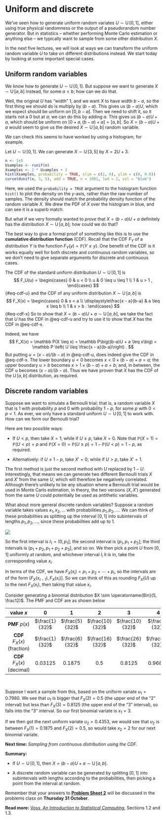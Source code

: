 # Uniform and discrete


We've seen how to generate uniform random variates $U \sim \operatorname{U}[0,1]$, either using true physical randomness or the output of a pseudorandom number generator. But in statistics -- whether performing Monte Carlo estimation or anything else -- we typically want to sample from some other distribution $X$.

In the next five lectures, we will look at ways we can transform the uniform random variable $U$ to take on different distributions instead. We start today by looking at some important special cases.

## Uniform random variables

We know how to generate $U \sim \operatorname{U}[0,1]$. But suppose we want to generate $X \sim \operatorname{U}[a,b]$ instead, for some $a < b$; how can we do that.

Well, the original $U$ has "width" 1, and we want $X$ to have width $b - a$, so the first thing we should do is multiply by $(b-a)$. This gives us $(b-a)U$, which we expect should be uniform on $[0,b-a]$. Then we need to shift it, so it starts not a $0$ but at $a$; we can do this by adding $a$. This gives us $(b-a)U + a$, which should be uniform on $[0 + a, (b-a) + a] = [a, b]$. So $X = (b-a)U + a$ would seem to give us the desired $X \sim \operatorname{U}[a,b]$ random variable.

We can check this seems to have worked by using a histogram, for example.

::: {#exm-unif}
Let $U \sim \operatorname{U}[0,1]$. We can generate $X \sim \operatorname{U}[3,5]$ by $X = 2U + 3$.

```r
n <- 1e5
Usamples <- runif(n)
Xsamples <- 2 * Usamples + 3
hist(Xsamples, probability = TRUE, xlim = c(2, 6), ylim = c(0, 0.6))
curve(dunif(x, 3, 5), add = TRUE, n = 1001, lwd = 2, col = "blue")
```

Here, we used the `probability = TRUE` argument to the histogram function `hist()` to plot the density on the $y$-axis, rather than the raw number of samples. The density should match the probability density function of the random variable $X$. We drew the PDF of $X$ over the histogram in blue, and can see it is a superb match.
:::

But what if we very formally wanted to *prove* that $X = (b-a)U + a$ definitely has the distribution $X \sim \operatorname{U}[a,b]$; how could we do that?

The best way to give a formal proof of something like this is to use the **cumulative distribution function** (CDF). Recall that the CDF $F_Y$ of a distribution $Y$ is the function $F_Y(y) = \mathbb P(Y \leq y)$. One benefit of the CDF is it works equally well for both discrete and continuous random variables, so we don't need to give separate arguments for discrete and continuous cases.

The CDF of the standard uniform distribution $U \sim \operatorname{U}[0,1]$ is $$ F_U(u) = \begin{cases} 0 & u < 0 \\ u & 0 \leq u \leq 1 \\ 1 & u > 1 , \end{cases} $$ {#eq-cdf-u} and the CDF of any uniform distribution $X \sim \operatorname{U}[a,b]$ is $$ F_X(x) = \begin{cases} 0 & x < a \\ \displaystyle\frac{x - a}{b-a} & a \leq x \leq b \\ 1 & x > b . \end{cases} $$ {#eq-cdf-x} So to show that $X = (b-a)U + a \sim \operatorname{U}[a,b]$, we take the fact that $U$ has the CDF in @eq-cdf-u and try to use it to show that $X$ has the CDF in @eq-cdf-x.

Indeed, we have $$ F_X(x) = \mathbb P(X \leq x) = \mathbb P\big((b-a)U + a \leq x\big) = \mathbb P \left( U \leq \frac{x - a}{b-a}\right) . $$ But putting $u = (x - a)/(b - a)$ in @eq-cdf-u, does indeed give the CDF in @eq-cdf-x. The lower boundary $u < 0$ becomes $x < 0 \times (b-a) + a = a$; the upper boundary $u > b$ becomes $x > 1 \times(b-a) + a = b$; and, in between, the CDF $u$ becomes $(x - a)/(b - a)$. Thus we have proven that $X$ has the CDF of the $\operatorname{U}[a,b]$ distribution, as required.

## Discrete random variables

Suppose we want to simulate a Bernoulli trial; that is, a random variable $X$ that is 1 with probability $p$ and 0 with probability $1 - p$, for some $p$ with $0 < p < 1$. As ever, we only have a standard uniform $U \sim \operatorname{U}[0,1]$ to work with. How can we form our Bernoulli trial?

Here are two possible ways:

-   If $U < p$, then take $X = 1$; while if $U \geq p$, take $X = 0$. Note that $\mathbb P(X = 1) = \mathbb P(U < p) = p$ and $\mathbb P(X = 0) = \mathbb P(U \geq p) = 1 - \mathbb P(U < p) = 1 - p$, as required.

-   Alternatively: if $U \leq 1 -p$, take $X' = 0$; while if $U > p$, take $X' = 1$.

The first method is just the second method with $U$ replaced by $1 - U$. Interestingly, that means we can generate two different Bernoulli trials $X$ and $X'$ from the same $U$, which will therefore be negatively correlated. Although there's unlikely to be any situation where a Bernoulli trial would be used in Monte Carlo estimation, in theory, the two versions $(X, X')$ generated from the same $U$ could potentially be used as antithetic variables.

What about more general discrete random variables? Suppose a random variable takes values $x_1, x_2, \dots$ with probabilities $p_1, p_2, \dots$. We can think of these probabilities as splitting up the interval $[0,1]$ into subintervals of lengths $p_1, p_2, \dots$, since these probabilities add up to 1.

![](L12-numberline-1.svg){width="60%;" fig-align="center"}

So the first interval is $I_1 = (0, p_1]$; the second interval is $(p_1, p_1 + p_2]$; the third intervals is $(p_1 + p_2, p_1 + p_2 + p_3]$, and so on. We then pick a point $U$ from $[0,1]$ uniformly at random, and whichever interval $I_i$ it is in, take the corresponding value $x_i$.

In terms of the CDF, we have $F_X(x_i) = p_1 + p_2 + \cdots + p_i$, so the intervals are of the form $(F_X(x_{i-1}), F_X(x_i)]$. So we can think of this as rounding $F_X(U)$ up to the next $F_X(x_i)$, then taking that value $x_i$.

::: {#exm-binom}
Consider generating a binomial distribution $X \sim \operatorname{Bin}(5, \frac12)$. The PMF and CDF are as shown below

| **value** $x$ | $0$ | $1$ | $2$ | $3$ | $4$ |
|:--------:|:--:|:--:|:--:|:--:|:--:|
| **PMF** $p(x)$ | $\frac{1}{32}$ | $\frac{5}{32}$ | $\frac{10}{32}$ | $\frac{10}{32}$ | $\frac{5}{32}$ |
| **CDF** $F_X(x)$ (fraction) | $\frac{1}{32}$ | $\frac{6}{32}$ | $\frac{16}{32}$ | $\frac{26}{32}$ | $\frac{31}{32}$ |
| **CDF** $F_X(x)$ (decimal) | 0.03125 | 0.1875 | 0.5 | 0.8125 | 0.96875 |

 

Suppose I want a sample from this, based on the uniform variate $u_1 = 0.7980$. We see that $u_1$ is bigger that $F_X(2) = 0.5$ (the upper end of the "2" interval) but less than $F_X(3) = 0.8125$ (the upper end of the "3" interval), so falls into the "3" interval. So our first binomial variate is $x_1 = 3$.

If we then got the next uniform variate $u_2 = 0.4353$, we would see that $u_2$ is between $F_X(1) = 0.1875$ and $F_X(2) = 0.5$, so would take $x_2 = 2$ for our next binomial variate.
:::



**Next time:** *Sampling from continuous distribution using the CDF.*



::: mysummary
**Summary:**

-   If $U \sim \operatorname{U}[0,1]$, then $X = (b-a)U + a \sim \operatorname{U}[a,b]$.

-   A discrete random variable can be generated by splitting $[0,1]$ into subintervals with lengths according to the probabilities, then picking a point from the interval at random.

Remember that your answers to [**Problem Sheet 2**](#P2) will be discussed in the problems class on **Thursday 31 October**.

**Read more:** [Voss, *An Introduction to Statistical Computing*](https://leeds.primo.exlibrisgroup.com/permalink/44LEE_INST/1fj430b/cdi_askewsholts_vlebooks_9781118728031), Sections 1.2 and 1.3.
:::
